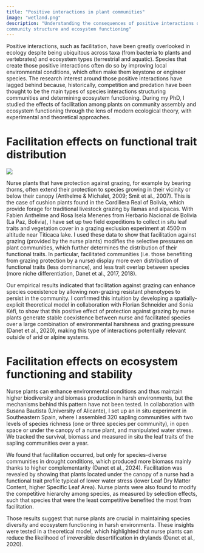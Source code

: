 ```yaml
---
title: "Positive interactions in plant communities"
image: "wetland.png"
description: "Understanding the consequences of positive interactions on
community structure and ecosystem functioning"
---
```


Positive interactions, such as facilitation, have been greatly overlooked in
ecology despite being ubiquitous across taxa (from bacteria to plants and
vertebrates) and ecosystem types (terrestrial and aquatic). Species that create
those positive interactions often do so by improving local environmental
conditions, which often make them keystone or engineer species. The research
interest around those positive interactions have lagged behind because,
historically, competition and predation have been thought to be the main types
of species interactions structuring communities and determining ecosystem
functioning. During my PhD, I studied the effects of facilitation among plants
on community assembly and ecosystem functioning through the lens of modern
ecological theory, with experimental and theoretical approaches.

# Facilitation effects on functional trait distribution

![](wetland.png)

Nurse plants that have protection against grazing, for example by bearing
thorns, often extend their protection to species growing in their vicinity or
below their canopy (Anthelme & Michalet, 2009; Smit et al., 2007). This is the
case of cushion plants found in the Cordillera Real of Bolivia, which provide
forage for traditional livestock grazing by llamas and alpacas. With Fabien
Anthelme and Rosa Isela Menenes from Herbario Nacional de Bolivia (La Paz,
Bolivia), I have set up two field expeditions to collect in situ leaf traits and
vegetation cover in a grazing exclusion experiment at 4500 m altitude near
Titicaca lake. I used these data to show that facilitation against grazing
(provided by the nurse plants) modifies the selective pressures on plant
communities, which further determines the distribution of their functional
traits. In particular, facilitated communities (i.e. those benefiting from
grazing protection by a nurse) display more even distribution of functional
traits (less dominance), and less trait overlap between species (more niche
differentiation, Danet et al., 2017, 2018).

Our empirical results indicated that facilitation against grazing can enhance species coexistence by
allowing non-grazing resistant phenotypes to persist in the community. I confirmed this intuition
by developing a spatially-explicit theoretical model in collaboration with Florian Schneider and
Sonia Kéfi, to show that this positive effect of protection against grazing by nurse plants generate
stable coexistence between nurse and facilitated species over a large combination of environmental
harshness and grazing pressure (Danet et al., 2020), making this type of interactions
potentially relevant outside of arid or alpine systems.

# Facilitation effects on ecosystem functioning and stability

Nurse plants can enhance environmental conditions and thus maintain higher biodiversity and
biomass production in harsh environments, but the mechanisms behind this pattern have not been
tested. In collaboration with Susana Bautista (University of Alicante), I set up an in situ experiment in
Southeastern Spain, where I assembled 320 sapling communities with two levels of species richness
(one or three species per community), in open space or under the canopy of a nurse plant, and
manipulated water stress. We tracked the survival, biomass and measured in situ the leaf traits of the
sapling communities over a year.

We found that facilitation occurred, but only for species-diverse communities in drought conditions,
which produced more biomass mainly thanks to higher complementarity (Danet et al., 2024).
Facilitation was revealed by showing that plants located under the canopy of a nurse had a functional
trait profile typical of lower water stress (lower Leaf Dry Matter Content, higher Specific Leaf Area).
Nurse plants were also found to modify the competitive hierarchy among species,
as measured by selection effects, such that species that
were the least competitive benefited
the most from facilitation.

Those results suggest that nurse plants are crucial in maintaining species diversity and
ecosystem functioning in harsh environments. These insights were tested in a theoretical model,
which highlighted that nurse plants can reduce the likelihood of irreversible desertification in drylands
(Danet et al., 2020).

